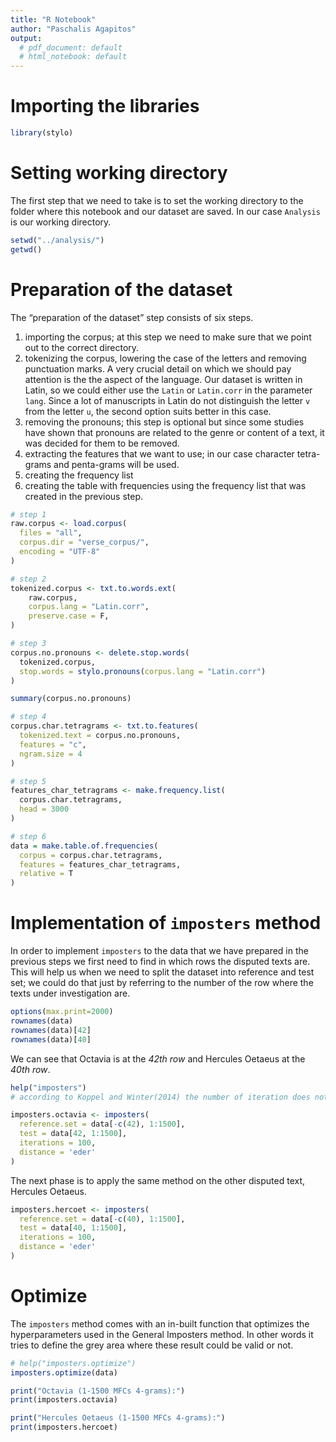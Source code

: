 ```yaml
---
title: "R Notebook"
author: "Paschalis Agapitos"
output:
  # pdf_document: default
  # html_notebook: default
---
```

# Importing the libraries

```r
library(stylo)
```

# Setting working directory

The first step that we need to take is to set the working directory to the folder where this notebook and our dataset are saved. In our case `Analysis` is our working directory.

```r
setwd("../analysis/")
getwd()
```

# Preparation of the dataset

The "preparation of the dataset" step consists of six steps.

1)  importing the corpus; at this step we need to make sure that we point out to the correct directory.
2)  tokenizing the corpus, lowering the case of the letters and removing punctuation marks. A very crucial detail on which we should pay attention is the the aspect of the language. Our dataset is written in Latin, so we could either use the `Latin` or `Latin.corr` in the parameter `lang`. Since a lot of manuscripts in Latin do not distinguish the letter `v` from the letter `u`, the second option suits better in this case.
3)  removing the pronouns; this step is optional but since some studies have shown that pronouns are related to the genre or content of a text, it was decided for them to be removed.
4)  extracting the features that we want to use; in our case character tetra-grams and penta-grams will be used.
5)  creating the frequency list
6)  creating the table with frequencies using the frequency list that was created in the previous step.

```r
# step 1
raw.corpus <- load.corpus(
  files = "all",
  corpus.dir = "verse_corpus/",
  encoding = "UTF-8"
)
```

```r
# step 2
tokenized.corpus <- txt.to.words.ext(
    raw.corpus,
    corpus.lang = "Latin.corr",
    preserve.case = F,
)
```

```r
# step 3
corpus.no.pronouns <- delete.stop.words(
  tokenized.corpus,
  stop.words = stylo.pronouns(corpus.lang = "Latin.corr")
)

summary(corpus.no.pronouns)
```


```r
# step 4
corpus.char.tetragrams <- txt.to.features(
  tokenized.text = corpus.no.pronouns,
  features = "c",
  ngram.size = 4
)
```

```r
# step 5
features_char_tetragrams <- make.frequency.list(
  corpus.char.tetragrams,
  head = 3000
)
```

```r
# step 6
data = make.table.of.frequencies(
  corpus = corpus.char.tetragrams,
  features = features_char_tetragrams,
  relative = T
)
```
# Implementation of `imposters` method
In order to implement `imposters` to the data that we have prepared in the previous steps we first need to find in which rows the disputed texts are. This will help us when we need to split the dataset into reference and test set; we could do that just by referring to the number of the row where the texts under investigation are.

```r
options(max.print=2000)
rownames(data)
rownames(data)[42]
rownames(data)[40]
```

We can see that Octavia is at the *42th row* and Hercules Oetaeus at the *40th row*.

```r
help("imposters")
# according to Koppel and Winter(2014) the number of iteration does not change the result of the classification, thus iterations = 100 (default value)

imposters.octavia <- imposters(
  reference.set = data[-c(42), 1:1500],
  test = data[42, 1:1500],
  iterations = 100,
  distance = 'eder'
)
```

The next phase is to apply the same method on the other disputed text, Hercules Oetaeus.
```r
imposters.hercoet <- imposters(
  reference.set = data[-c(40), 1:1500],
  test = data[40, 1:1500],
  iterations = 100,
  distance = 'eder'
)
```

# Optimize

The `imposters` method comes with an in-built function that optimizes the hyperparameters used in the General Imposters method. In other words it tries to define the grey area where these result could be valid or not.

```r
# help("imposters.optimize")
imposters.optimize(data)
```
```r
print("Octavia (1-1500 MFCs 4-grams):")
print(imposters.octavia)
```

```r
print("Hercules Oetaeus (1-1500 MFCs 4-grams):")
print(imposters.hercoet)
```